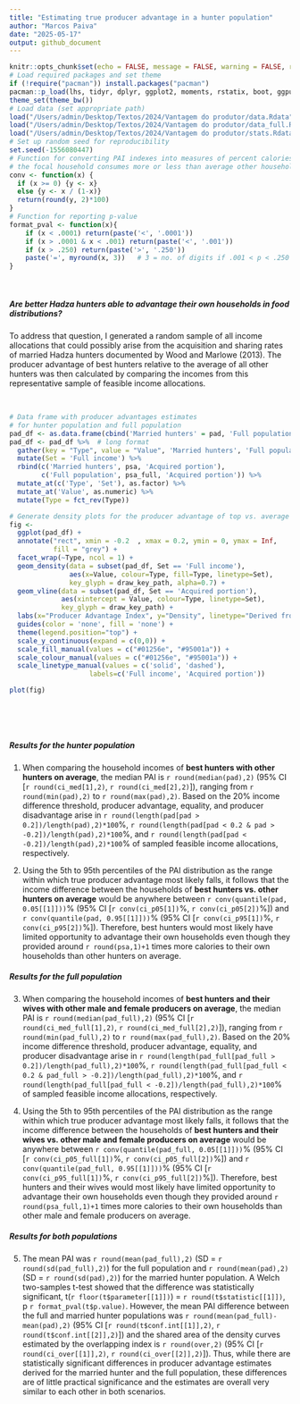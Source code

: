```yaml
---
title: "Estimating true producer advantage in a hunter population"
author: "Marcos Paiva"
date: "2025-05-17"
output: github_document
---
```


```r
knitr::opts_chunk$set(echo = FALSE, message = FALSE, warning = FALSE, results = "hold", fig.height = 6.5)
# Load required packages and set theme
if (!require("pacman")) install.packages("pacman")
pacman::p_load(lhs, tidyr, dplyr, ggplot2, moments, rstatix, boot, ggpubr, forcats, overlapping)
theme_set(theme_bw())
# Load data (set appropriate path)
load("/Users/admin/Desktop/Textos/2024/Vantagem do produtor/data.Rdata")
load("/Users/admin/Desktop/Textos/2024/Vantagem do produtor/data_full.Rdata")
load("/Users/admin/Desktop/Textos/2024/Vantagem do produtor/stats.Rdata")
# Set up random seed for reproducibility
set.seed(-1556080447)
# Function for converting PAI indexes into measures of percent calories
# the focal household consumes more or less than average other households
conv <- function(x) {
  if (x >= 0) {y <- x}
  else {y <- x / (1-x)}
  return(round(y, 2)*100)
}
# Function for reporting p-value
format_pval <- function(x){
    if (x < .0001) return(paste('<', '.0001'))
    if (x > .0001 & x < .001) return(paste('<', '.001'))
    if (x > .250) return(paste('>', '.250'))
    paste('=', myround(x, 3))   # 3 = no. of digits if .001 < p < .250
}
```
&nbsp;

##### Are better Hadza hunters able to advantage their own households in food distributions? 

To address that question, I generated a random sample of all income allocations that could possibly arise from the acquisition and sharing rates of married Hadza hunters documented by Wood and Marlowe (2013). The producer advantage of best hunters relative to the average of all other hunters was then calculated by comparing the incomes from this representative sample of feasible income allocations.
&nbsp;

&nbsp;

```r

# Data frame with producer advantages estimates 
# for hunter population and full population
pad_df <- as.data.frame(cbind('Married hunters' = pad, 'Full population' = pad_full))
pad_df <- pad_df %>%  # long format
  gather(key = "Type", value = "Value", 'Married hunters', 'Full population') %>%
  mutate(Set = 'Full income') %>%
  rbind(c('Married hunters', psa, 'Acquired portion'),
        c('Full population', psa_full, 'Acquired portion')) %>%
  mutate_at(c('Type', 'Set'), as.factor) %>%
  mutate_at('Value', as.numeric) %>%
  mutate(Type = fct_rev(Type))

# Generate density plots for the producer advantage of top vs. average other hunters
fig <-
  ggplot(pad_df) +
  annotate("rect", xmin = -0.2  , xmax = 0.2, ymin = 0, ymax = Inf, 
           fill = "grey") +
  facet_wrap(~Type, ncol = 1) +
  geom_density(data = subset(pad_df, Set == 'Full income'),
               aes(x=Value, colour=Type, fill=Type, linetype=Set),
               key_glyph = draw_key_path, alpha=0.7) +
  geom_vline(data = subset(pad_df, Set == 'Acquired portion'),
             aes(xintercept = Value, colour=Type, linetype=Set),
             key_glyph = draw_key_path) +
  labs(x="Producer Advantage Index", y="Density", linetype="Derived from:") +
  guides(color = 'none', fill = 'none') +
  theme(legend.position="top") +
  scale_y_continuous(expand = c(0,0)) + 
  scale_fill_manual(values = c("#01256e", "#95001a")) + 
  scale_colour_manual(values = c("#01256e", "#95001a")) +
  scale_linetype_manual(values = c('solid', 'dashed'),
                    labels=c('Full income', 'Acquired portion'))

plot(fig)

```
&nbsp;

&nbsp;

##### Results for the hunter population

1. When comparing the household incomes of **best hunters with other hunters on average**, the median PAI is `r round(median(pad),2)` (95% CI [`r round(ci_med[1],2)`, `r round(ci_med[2],2)`]), ranging from  `r round(min(pad),2)` to `r round(max(pad),2)`. Based on the 20% income difference threshold, producer advantage, equality, and producer disadvantage arise in `r round(length(pad[pad > 0.2])/length(pad),2)*100`%, `r round(length(pad[pad < 0.2 & pad > -0.2])/length(pad),2)*100`%, and `r round(length(pad[pad < -0.2])/length(pad),2)*100`% of sampled feasible income allocations, respectively.
    
2. Using the 5th to 95th percentiles of the PAI distribution as the range within which true producer advantage most likely falls, it follows that the income difference between the households of **best hunters vs. other hunters on average** would be anywhere between `r conv(quantile(pad, 0.05[[1]]))`% (95% CI [`r conv(ci_p05[1])`%, `r conv(ci_p05[2])`%]) and `r conv(quantile(pad, 0.95[[1]]))`% (95% CI [`r conv(ci_p95[1])`%, `r conv(ci_p95[2])`%]). Therefore, best hunters would most likely have limited opportunity to advantage their own households even though they provided around `r round(psa,1)+1` times more calories to their own households than other hunters on average.

##### Results for the full population

3. When comparing the household incomes of **best hunters and their wives with other male and female producers on average**, the median PAI is `r round(median(pad_full),2)` (95% CI [`r round(ci_med_full[1],2)`, `r round(ci_med_full[2],2)`]), ranging from  `r round(min(pad_full),2)` to `r round(max(pad_full),2)`. Based on the 20% income difference threshold, producer advantage, equality, and producer disadvantage arise in `r round(length(pad_full[pad_full > 0.2])/length(pad_full),2)*100`%, `r round(length(pad_full[pad_full < 0.2 & pad_full > -0.2])/length(pad_full),2)*100`%, and `r round(length(pad_full[pad_full < -0.2])/length(pad_full),2)*100`% of sampled feasible income allocations, respectively.

4. Using the 5th to 95th percentiles of the PAI distribution as the range within which true producer advantage most likely falls, it follows that the income difference between the households of **best hunters and their wives vs. other male and female producers on average** would be anywhere between `r conv(quantile(pad_full, 0.05[[1]]))`% (95% CI [`r conv(ci_p05_full[1])`%, `r conv(ci_p05_full[2])`%]) and `r conv(quantile(pad_full, 0.95[[1]]))`% (95% CI [`r conv(ci_p95_full[1])`%, `r conv(ci_p95_full[2])`%]). Therefore, best hunters and their wives would most likely have limited opportunity to advantage their own households even though they provided around `r round(psa_full,1)+1` times more calories to their own households than other male and female producers on average.

##### Results for both populations

5. The mean PAI was `r round(mean(pad_full),2)` (SD =  `r round(sd(pad_full),2)`) for the full population and `r round(mean(pad),2)` (SD =  `r round(sd(pad),2)`) for the married hunter population. A Welch two-samples t-test showed that the difference was statistically significant, t(`r floor(t$parameter[[1]])`) = `r round(t$statistic[[1]])`, p `r format_pval(t$p.value)`. However, the mean PAI difference between the full and married hunter populations was `r round(mean(pad_full)-mean(pad),2)` (95% CI [`r round(t$conf.int[[1]],2)`, `r round(t$conf.int[[2]],2)`]) and the shared area of the density curves estimated by the overlapping index is `r round(over,2)` (95% CI [`r round(ci_over[[1]],2)`, `r round(ci_over[[2]],2)`]). Thus, while there are statistically significant differences in producer advantage estimates derived for the married hunter and the full population, these differences are of little practical significance and the estimates are overall very similar to each other in both scenarios.  
